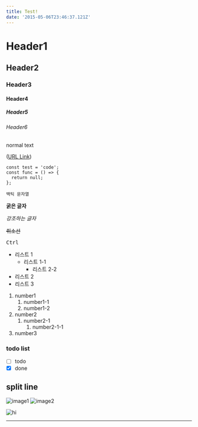 ```yaml
---
title: Test!
date: '2015-05-06T23:46:37.121Z'
---
```



# Header1

## Header2

### Header3

#### Header4

##### Header5

###### Header6

normal text

([URL Link](https://en.wikipedia.org/wiki/Salted_duck_egg))

```tsx title=create highlight=1,3
const test = 'code';
const func = () => {
  return null;
};
```

`백틱 문자열`

**굵은 글자**

_강조하는 글자_

~~취소선~~

<Kbd>Ctrl</Kbd>

- 리스트 1
  - 리스트 1-1
    - 리스트 2-2
- 리스트 2
- 리스트 3

1. number1
   1. number1-1
   1. number1-2
2. number2
   1. number2-1
      1. number2-1-1
3. number3

### todo list

- [ ] todo
- [x] done

## split line

![image1](./test.png)
![image2](../../../images/icon.png)

<Image src={testPng} alt="hi" />

---
